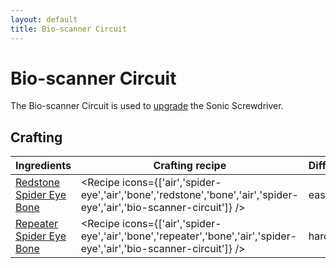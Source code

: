 ```yaml
---
layout: default
title: Bio-scanner Circuit
---
```



Bio-scanner Circuit
===================

The Bio-scanner Circuit is used to [upgrade](/items/bio-scanner-upgrade) the Sonic Screwdriver.

## Crafting

| Ingredients | Crafting recipe | Difficulty |
| ----------- | --------------- | ------------- |
| [Redstone](https://minecraft.wiki/w/Redstone)<br/>[Spider Eye](https://minecraft.wiki/w/Spider_Eye)<br/>[Bone](https://minecraft.wiki/w/Bone) | <Recipe icons={['air','spider-eye','air','bone','redstone','bone','air','spider-eye','air','bio-scanner-circuit']} /> | easy |
| [Repeater](https://minecraft.wiki/w/Repeater)<br/>[Spider Eye](https://minecraft.wiki/w/Spider_Eye)<br/>[Bone](https://minecraft.wiki/w/Bone) | <Recipe icons={['air','spider-eye','air','bone','repeater','bone','air','spider-eye','air','bio-scanner-circuit']} /> | hard |

